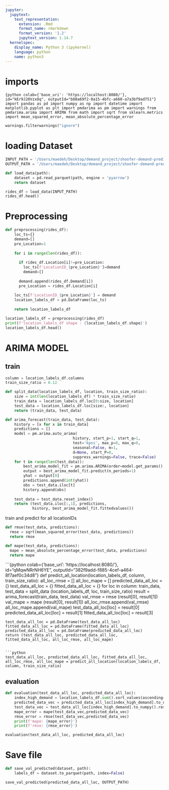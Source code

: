 ```yaml
---
jupyter:
  jupytext:
    text_representation:
      extension: .Rmd
      format_name: rmarkdown
      format_version: '1.2'
      jupytext_version: 1.14.7
  kernelspec:
    display_name: Python 3 (ipykernel)
    language: python
    name: python3
---
```


<!-- #region id="KzcJPH0e1BE6" -->
# imports
<!-- #endregion -->

```{python colab={'base_uri': 'https://localhost:8080/'}, id="kEr9J20VzxOq", outputId="b88a69f2-0a15-4bfc-a660-a7a3bf9ad751"}
import pandas as pd
import numpy as np
import datetime
import matplotlib.pyplot as plt
import pmdarima as pm
import warnings
from pmdarima.arima import ARIMA
from math import sqrt
from sklearn.metrics import mean_squared_error, mean_absolute_percentage_error
```

```python
warnings.filterwarnings("ignore")
```

<!-- #region id="uEOhGFuj2J3p" -->
# loading Dataset
<!-- #endregion -->

```python
INPUT_PATH = '/Users/maedeh/Desktop/demand_project/shoofer-demand-prediction/data/labels.parquet'
OUTPUT_PATH = '/Users/maedeh/Desktop/demand_project/shoofer-demand-prediction/data/arima_predict.parquet'
```

```python
def load_data(path):
    dataset = pd.read_parquet(path, engine = 'pyarrow') 
    return dataset
```

```python
rides_df = load_data(INPUT_PATH)
rides_df.head()
```

# Preprocessing 

```python
def preprocessing(rides_df):
    loc_ts={}
    demand=[]
    pre_Location=1
    
    for i in range(len(rides_df)):
        
      if rides_df.Location[i]!=pre_Location:
        loc_ts[f'LocationID_{pre_Location}']=demand
        demand=[]
          
      demand.append(rides_df.Demand[i])
      pre_Location = rides_df.Location[i]
        
    loc_ts[f'LocationID_{pre_Location}'] = demand
    location_labels_df = pd.DataFrame(loc_ts)
    
    return location_labels_df
```

```python
location_labels_df = preprocessing(rides_df)
print(f'location_labels_df shape : {location_labels_df.shape}')
location_labels_df.head()
```

<!-- #region id="7fgxL33c7yRz" -->
# ARIMA MODEL
<!-- #endregion -->

<!-- #region id="Ty2gmgJ3Yuig" -->
## train 
<!-- #endregion -->

```python
column = location_labels_df.columns
train_size_ratio = 0.12
```

```python
def split_data(location_labels_df, location, train_size_ratio):
    size = int(len(location_labels_df) * train_size_ratio)
    train_data = location_labels_df.loc[0:size, location]
    test_data = location_labels_df.loc[size:, location]
    return (train_data, test_data)
```

```python
def arima_forecast(train_data, test_data):
    history = [x for x in train_data]
    predictions = []
    model = pm.arima.auto_arima(
                              history, start_p=1, start_q=1,
                              test='kpss', max_p=8, max_q=8,
                              seasonal=False, m=1,
                              d=None, start_P=0,
                              suppress_warnings=False, trace=False)
    for t in range(len(test_data)):
        best_arima_model_fit = pm.arima.ARIMA(order=model.get_params().get("order")).fit(history)
        output = best_arima_model_fit.predict(n_periods=1)
        yhat = output[0]
        predictions.append(int(yhat))
        obs = test_data.iloc[t]
        history.append(obs)
    
    test_data = test_data.reset_index()
    return (test_data.iloc[:,1], predictions,
            history, best_arima_model_fit.fittedvalues())

```

<!-- #region id="SllaVhLm3UCg" -->
train and predict for all locationIDs

<!-- #endregion -->

```python
def rmse(test_data, predictions):
  rmse = sqrt(mean_squared_error(test_data, predictions))
  return rmse
```

```python
def mape(test_data, predictions):
  mape = mean_absolute_percentage_error(test_data, predictions)
  return mape
```

```{python colab={'base_uri': 'https://localhost:8080/'}, id="qMqwNRrNH6YE", outputId="382f9add-f885-4cef-a464-8f7aef0c34d8"}
def predict_all_location(location_labels_df, column, train_size_ratio):
    all_loc_rmse = []
    all_loc_mape = []
    predicted_data_all_loc = {}
    test_data_all_loc = {}
    fitted_data_all_loc = {}
    for loc in column:
        train_data, test_data = split_data (location_labels_df, loc, train_size_ratio)
        result = arima_forecast(train_data, test_data)
        val_rmse = rmse (result[0], result[1])
        val_mape = mape (result[0], result[1])
        all_loc_rmse.append(val_rmse)
        all_loc_mape.append(val_mape)
        test_data_all_loc[loc] = result[0]
        predicted_data_all_loc[loc] = result[1]
        fitted_data_all_loc[loc] = result[3]
    
    test_data_all_loc = pd.DataFrame(test_data_all_loc)
    fitted_data_all_loc = pd.DataFrame(fitted_data_all_loc)
    predicted_data_all_loc = pd.DataFrame(predicted_data_all_loc)
    return (test_data_all_loc, predicted_data_all_loc, fitted_data_all_loc, all_loc_rmse, all_loc_mape)
```

```python
test_data_all_loc, predicted_data_all_loc, fitted_data_all_loc, all_loc_rmse, all_loc_mape = predict_all_location(location_labels_df, column, train_size_ratio)
```

<!-- #region id="t9TmKfCS3Fpx" -->
## evaluation
<!-- #endregion -->

```python
def evaluation(test_data_all_loc, predicted_data_all_loc):
    index_high_demand = location_labels_df.sum().sort_values(ascending=False).index[:51]
    predicted_data_vec = predicted_data_all_loc[index_high_demand].to_numpy().reshape((1,-1))
    test_data_vec = test_data_all_loc[index_high_demand].to_numpy().reshape((1,-1))
    mape_error = mape(test_data_vec,predicted_data_vec)
    rmse_error = rmse(test_data_vec,predicted_data_vec)
    print(f'mape: {mape_error}')
    print(f'rmse: {rmse_error}')
```

```python
evaluation(test_data_all_loc, predicted_data_all_loc)
```

# Save file

```python
def save_val_predicted(dataset, path):
    labels_df = dataset.to_parquet(path, index=False)
```

```python
save_val_predicted(predicted_data_all_loc, OUTPUT_PATH)
```
